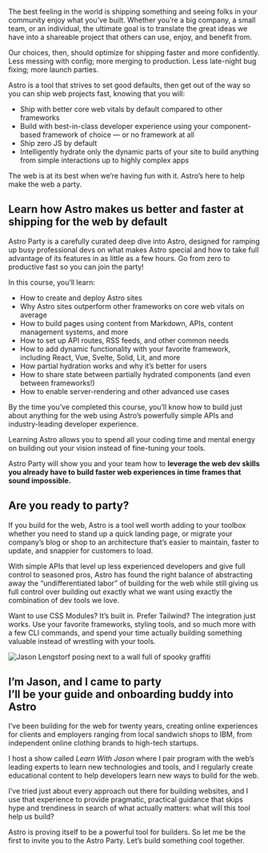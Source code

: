 The best feeling in the world is shipping something and seeing folks in your community enjoy what you’ve built. Whether you’re a big company, a small team, or an individual, the ultimate goal is to translate the great ideas we have into a shareable project that others can use, enjoy, and benefit from.

Our choices, then, should optimize for shipping faster and more confidently. Less messing with config; more merging to production. Less late-night bug fixing; more launch parties.

Astro is a tool that strives to set good defaults, then get out of the way so you can ship web projects fast, knowing that you will:

- Ship with better core web vitals by default compared to other frameworks
- Build with best-in-class developer experience using your component-based framework of choice — or no framework at all
- Ship zero JS by default
- Intelligently hydrate only the dynamic parts of your site to build anything from simple interactions up to highly complex apps

The web is at its best when we’re having fun with it. Astro’s here to help make the web a party.

## Learn how Astro makes us better and faster at shipping for the web by default

Astro Party is a carefully curated deep dive into Astro, designed for ramping up busy professional devs on what makes Astro special and how to take full advantage of its features in as little as a few hours. Go from zero to productive fast so you can join the party!

In this course, you’ll learn:

- How to create and deploy Astro sites
- Why Astro sites outperform other frameworks on core web vitals on average
- How to build pages using content from Markdown, APIs, content management systems, and more
- How to set up API routes, RSS feeds, and other common needs
- How to add dynamic functionality with your favorite framework, including React, Vue, Svelte, Solid, Lit, and more
- How partial hydration works and why it’s better for users
- How to share state between partially hydrated components (and even between frameworks!)
- How to enable server-rendering and other advanced use cases

By the time you’ve completed this course, you’ll know how to build just about anything for the web using Astro’s powerfully simple APIs and industry-leading developer experience.

Learning Astro allows you to spend all your coding time and mental energy on building out your vision instead of fine-tuning your tools.

Astro Party will show you and your team how to **leverage the web dev skills you already have to build faster web experiences in time frames that sound impossible.**

## Are you ready to party?

If you build for the web, Astro is a tool well worth adding to your toolbox whether you need to stand up a quick landing page, or migrate your company’s blog or shop to an architecture that’s easier to maintain, faster to update, and snappier for customers to load.

With simple APIs that level up less experienced developers and give full control to seasoned pros, Astro has found the right balance of abstracting away the “undifferentiated labor” of building for the web while still giving us full control over building out exactly what we want using exactly the combination of dev tools we love.

Want to use CSS Modules? It’s built in. Prefer Tailwind? The integration just works. Use your favorite frameworks, styling tools, and so much more with a few CLI commands, and spend your time actually building something valuable instead of wrestling with your tools.

<div className="not-prose mt-16 flex items-center justify-center">
  <Image
    src={require('../../public/assets/jason-lengstorf-outline.jpg')}
    placeholder="blur"
    alt="Jason Lengstorf posing next to a wall full of spooky graffiti"
    className="w-full max-w-[300px]"
    quality={100}
  />
</div>
<div className="not-prose pb-6 pt-10 text-center text-black">
  <h2>
    <div className="block font-rounded text-2xl font-semibold uppercase tracking-wide text-brand-primary">
      I’m Jason, and I came to party
    </div>
    <div className="pt-5 font-heading text-4xl font-extrabold">
      <Balancer>I’ll be your guide and onboarding buddy into Astro</Balancer>
    </div>
  </h2>
</div>

I’ve been building for the web for twenty years, creating online experiences for clients and employers ranging from local sandwich shops to IBM, from independent online clothing brands to high-tech startups.

I host a show called _Learn With Jason_ where I pair program with the web’s leading experts to learn new technologies and tools, and I regularly create educational content to help developers learn new ways to build for the web.

I’ve tried just about every approach out there for building websites, and I use that experience to provide pragmatic, practical guidance that skips hype and trendiness in search of what actually matters: what will this tool help us build?

Astro is proving itself to be a powerful tool for builders. So let me be the first to invite you to the Astro Party. Let’s build something cool together.


